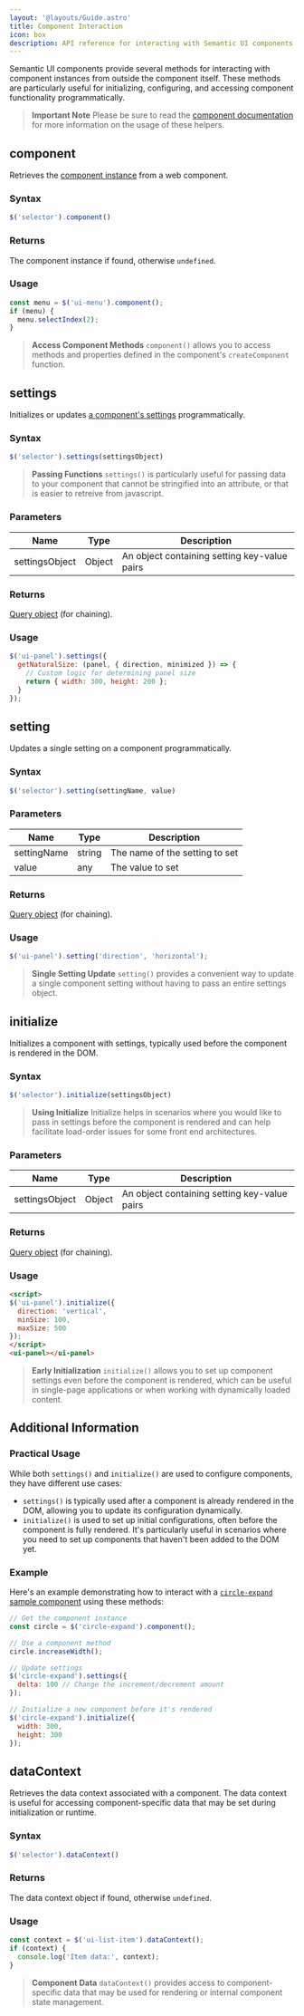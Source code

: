 ```yaml
---
layout: '@layouts/Guide.astro'
title: Component Interaction
icon: box
description: API reference for interacting with Semantic UI components externally
---
```


Semantic UI components provide several methods for interacting with component instances from outside the component itself. These methods are particularly useful for initializing, configuring, and accessing component functionality programmatically.

> **Important Note** Please be sure to read the [component documentation](/components) for more information on the usage of these helpers.

## component

Retrieves the [component instance](/components/create#instance) from a web component.

### Syntax
```javascript
$('selector').component()
```

### Returns
The component instance if found, otherwise `undefined`.

### Usage
```javascript
const menu = $('ui-menu').component();
if (menu) {
  menu.selectIndex(2);
}
```

> **Access Component Methods** `component()` allows you to access methods and properties defined in the component's `createComponent` function.

## settings

Initializes or updates [a component's settings](/components/rendering#settings) programmatically.

### Syntax
```javascript
$('selector').settings(settingsObject)
```

> **Passing Functions** `settings()` is particularly useful for passing data to your component that cannot be stringified into an attribute, or that is easier to retreive from javascript.

### Parameters
| Name           | Type   | Description                           |
|----------------|--------|---------------------------------------|
| settingsObject | Object | An object containing setting key-value pairs |

### Returns
[Query object](/query/basic#the-query-object) (for chaining).

### Usage
```javascript
$('ui-panel').settings({
  getNaturalSize: (panel, { direction, minimized }) => {
    // Custom logic for determining panel size
    return { width: 300, height: 200 };
  }
});
```

## setting

Updates a single setting on a component programmatically.

### Syntax
```javascript
$('selector').setting(settingName, value)
```

### Parameters
| Name        | Type   | Description                    |
|-------------|--------|--------------------------------|
| settingName | string | The name of the setting to set |
| value       | any    | The value to set              |

### Returns
[Query object](/query/basic#the-query-object) (for chaining).

### Usage
```javascript
$('ui-panel').setting('direction', 'horizontal');
```

> **Single Setting Update** `setting()` provides a convenient way to update a single component setting without having to pass an entire settings object.

## initialize

Initializes a component with settings, typically used before the component is rendered in the DOM.

### Syntax
```javascript
$('selector').initialize(settingsObject)
```

> **Using Initialize** Initialize helps in scenarios where you would like to pass in settings before the component is rendered and can help facilitate load-order issues for some front end architectures.

### Parameters
| Name           | Type   | Description                           |
|----------------|--------|---------------------------------------|
| settingsObject | Object | An object containing setting key-value pairs |

### Returns
[Query object](/query/basic#the-query-object) (for chaining).

### Usage
```html
<script>
$('ui-panel').initialize({
  direction: 'vertical',
  minSize: 100,
  maxSize: 500
});
</script>
<ui-panel></ui-panel>
```

> **Early Initialization** `initialize()` allows you to set up component settings even before the component is rendered, which can be useful in single-page applications or when working with dynamically loaded content.

## Additional Information

### Practical Usage

While both `settings()` and `initialize()` are used to configure components, they have different use cases:

- `settings()` is typically used after a component is already rendered in the DOM, allowing you to update its configuration dynamically.
- `initialize()` is used to set up initial configurations, often before the component is fully rendered. It's particularly useful in scenarios where you need to set up components that haven't been added to the DOM yet.

### Example

Here's an example demonstrating how to interact with a [`circle-expand` sample component](/examples/event-binding) using these methods:

```javascript
// Get the component instance
const circle = $('circle-expand').component();

// Use a component method
circle.increaseWidth();

// Update settings
$('circle-expand').settings({
  delta: 100 // Change the increment/decrement amount
});

// Initialize a new component before it's rendered
$('circle-expand').initialize({
  width: 300,
  height: 300
});
```

## dataContext

Retrieves the data context associated with a component. The data context is useful for accessing component-specific data that may be set during initialization or runtime.

### Syntax
```javascript
$('selector').dataContext()
```

### Returns
The data context object if found, otherwise `undefined`.

### Usage
```javascript
const context = $('ui-list-item').dataContext();
if (context) {
  console.log('Item data:', context);
}
```

> **Component Data** `dataContext()` provides access to component-specific data that may be used for rendering or internal component state management.
